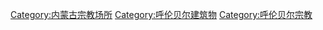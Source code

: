 [[Category:内蒙古宗教场所|Category:内蒙古宗教场所]]
[[Category:呼伦贝尔建筑物|Category:呼伦贝尔建筑物]]
[[Category:呼伦贝尔宗教|Category:呼伦贝尔宗教]]